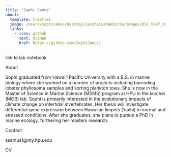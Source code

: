 ```yaml
---
title: "Sophi Samus"
about: 
  template: trestles
  image: /Users/sophisamus/Desktop/IaccheiLabWebsite/images/DSC_0047_Original.jpg
  links: 
    - icon: github
      text: GtiHub
      href: https://github.com/SophiSamus1
---
```


link to lab notebook

About

Sophi graduated from Hawai‘i Pacific University with a B.S. in marine biology where she worked on a number of projects including barcoding lobster phyllosoma samples and sorting plankton tows. She is now in the Master of Science in Marine Science (MSMS) program at HPU in the Iacchei (MOB) lab. Sophi is primarily interested in the evolutionary impacts of climate change on intertidal invertebrates. Her thesis will investigate differential gene expression between Hawaiian limpets (‘opihi) in normal and stressed conditions. After she graduates, she plans to pursue a PhD in marine ecology, furthering her masters research.

Contact

ssamus1\@my.hpu.edu

CV
